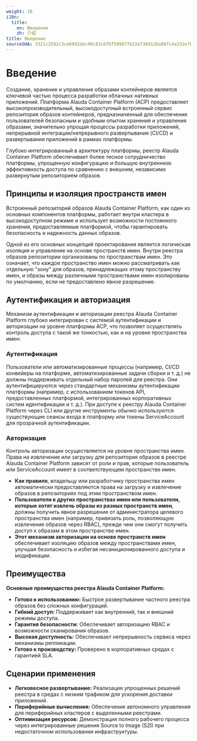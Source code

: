 ```yaml
---
weight: 10
i18n:
  title:
    en: Введение
    zh: 介绍
title: Введение
sourceSHA: 3321c2592c3ce6992dec49c83c6fbf599077b22e736412ba88fc4a332e7007a0
---
```


# Введение

Создание, хранение и управление образами контейнеров является ключевой частью процесса разработки облачных нативных приложений. Платформа Alauda Container Platform (ACP) предоставляет высокопроизводительный, высокодоступный встроенный сервис репозитория образов контейнеров, предназначенный для обеспечения пользователей безопасным и удобным опытом хранения и управления образами, значительно упрощая процессы разработки приложений, непрерывной интеграции/непрерывного развертывания (CI/CD) и развертывания приложений в рамках платформы.

Глубоко интегрированный в архитектуру платформы, реестр Alauda Container Platform обеспечивает более тесное сотрудничество платформы, упрощенную конфигурацию и большую внутреннюю эффективность доступа по сравнению с внешним, независимо развернутым репозиторием образов.

## Принципы и изоляция пространств имен

Встроенный репозиторий образов Alauda Container Platform, как один из основных компонентов платформы, работает внутри кластера в высокодоступном режиме и использует возможности постоянного хранения, предоставляемые платформой, чтобы гарантировать безопасность и надежность данных образов.

Одной из его основных концепций проектирования является логическая изоляция и управление на основе пространств имен. Внутри реестра образов репозитории организованы по пространствам имен. Это означает, что каждое пространство имен можно рассматривать как отдельную "зону" для образов, принадлежащих этому пространству имен, и образы между различными пространствами имен изолированы по умолчанию, если не предоставлено явное разрешение.

## Аутентификация и авторизация

Механизм аутентификации и авторизации реестра Alauda Container Platform глубоко интегрирован с системой аутентификации и авторизации на уровне платформы ACP, что позволяет осуществлять контроль доступа с такой же тонкостью, как и на уровне пространства имен:

### Аутентификация

Пользователи или автоматизированные процессы (например, CI/CD конвейеры на платформе, автоматизированные задачи сборки и т. д.) не должны поддерживать отдельный набор паролей для реестра. Они аутентифицируются через стандартные механизмы аутентификации платформы (например, с использованием токенов API, предоставленных платформой, интегрированных корпоративных систем идентификации и т. д.). При доступе к реестру Alauda Container Platform через CLI или другие инструменты обычно используются существующие сеансы входа в платформу или токены ServiceAccount для прозрачной аутентификации.

### Авторизация

Контроль авторизации осуществляется на уровне пространства имен. Права на извлечение или загрузку для репозитория образов в реестре Alauda Container Platform зависят от роли и прав, которые пользователь или ServiceAccount имеет в соответствующем пространстве имен.

- **Как правило**, владельцу или разработчику пространства имен автоматически предоставляются права на загрузку и извлечение образов в репозиториях под этим пространством имен.
- **Пользователи в других пространствах имен или пользователи, которые хотят извлечь образы из разных пространств имен**, должны получить явное разрешение от администратора целевого пространства имен (например, привязать роль, позволяющую извлечение образов через RBAC), прежде чем они смогут получить доступ к образам в этом пространстве имен.
- **Этот механизм авторизации на основе пространств имен** обеспечивает изоляцию образов между пространствами имен, улучшая безопасность и избегая несанкционированного доступа и модификации.

## Преимущества

**Основные преимущества реестра Alauda Container Platform:**

- **Готово к использованию:** Быстрое развертывание частного реестра образов без сложных конфигураций.
- **Гибкий доступ:** Поддерживает как внутренний, так и внешний режимы доступа.
- **Гарантия безопасности:** Обеспечивает авторизацию RBAC и возможности сканирования образов.
- **Высокая доступность:** Обеспечивает непрерывность сервиса через механизмы репликации.
- **Готово к производству:** Проверено в корпоративных средах с гарантией SLA.

## Сценарии применения

- **Легковесное развертывание:** Реализация упрощенных решений реестра в средах с низким трафиком для ускорения доставки приложений.
- **Периферийные вычисления:** Обеспечение автономного управления для периферийных кластеров с выделенными реестрами.
- **Оптимизация ресурсов:** Демонстрация полного рабочего процесса через интегрированные решения Source to Image (S2I) при недостаточном использовании инфраструктуры.

